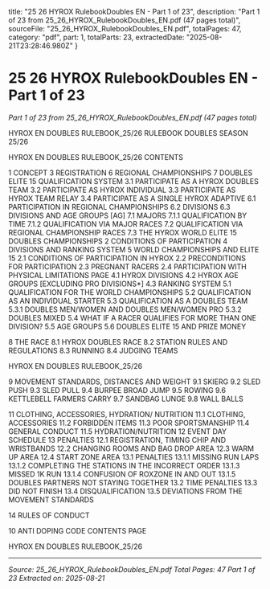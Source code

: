   title: "25 26 HYROX RulebookDoubles EN - Part 1 of 23",
  description: "Part 1 of 23 from 25_26_HYROX_RulebookDoubles_EN.pdf (47 pages total)",
  sourceFile: "25_26_HYROX_RulebookDoubles_EN.pdf",
  totalPages: 47,
  category: "pdf",
  part: 1,
  totalParts: 23,
  extractedDate: "2025-08-21T23:28:46.980Z"
}

# 25 26 HYROX RulebookDoubles EN - Part 1 of 23

*Part 1 of 23 from 25_26_HYROX_RulebookDoubles_EN.pdf (47 pages total)*

HYROX EN DOUBLES RULEBOOK_25/26
RULEBOOK
DOUBLES
SEASON 25/26

HYROX EN DOUBLES RULEBOOK_25/26
CONTENTS

1 CONCEPT
3 REGISTRATION
6 REGIONAL
CHAMPIONSHIPS
7 DOUBLES
ELITE 15
QUALIFICATION
SYSTEM
3.1 PARTICIPATE AS A HYROX DOUBLES TEAM
3.2 PARTICIPATE AS HYROX INDIVIDUAL
3.3 PARTICIPATE AS HYROX TEAM RELAY
3.4 PARTICIPATE AS A SINGLE HYROX ADAPTIVE
6.1 PARTICIPATION IN REGIONAL CHAMPIONSHIPS
6.2 DIVISIONS
6.3 DIVISIONS AND AGE GROUPS [AG]
7.1 MAJORS
7.1.1 QUALIFICATION BY TIME
7.1.2 QUALIFICATION VIA MAJOR RACES
7.2 QUALIFICATION VIA REGIONAL CHAMPIONSHIP RACES
7.3 THE HYROX WORLD ELITE 15 DOUBLES CHAMPIONSHIPS
2 CONDITIONS OF
PARTICIPATION
4 DIVISIONS AND
RANKING SYSTEM
5 WORLD
CHAMPIONSHIPS
AND ELITE 15
2.1 CONDITIONS OF PARTICIPATION IN HYROX
2.2 PRECONDITIONS FOR PARTICIPATION
2.3 PREGNANT RACERS
2.4 PARTICIPATION WITH PHYSICAL LIMITATIONS
PAGE
4.1 HYROX DIVISIONS
4.2 HYROX AGE GROUPS [EXCLUDING PRO DIVISIONS*]
4.3 RANKING SYSTEM
5.1 QUALIFICATION FOR THE WORLD CHAMPIONSHIPS
5.2 QUALIFICATION AS AN INDIVIDUAL STARTER
5.3 QUALIFICATION AS A DOUBLES TEAM
5.3.1 DOUBLES MEN/WOMEN AND DOUBLES MEN/WOMEN PRO
5.3.2 DOUBLES MIXED
5.4 WHAT IF A RACER QUALIFIES FOR MORE THAN ONE DIVISION?
5.5 AGE GROUPS
5.6 DOUBLES ELITE 15 AND PRIZE MONEY

8 THE RACE
8.1 HYROX DOUBLES RACE
8.2 STATION RULES AND REGULATIONS
8.3 RUNNING
8.4 JUDGING TEAMS

HYROX EN DOUBLES RULEBOOK_25/26

9 MOVEMENT
STANDARDS,
DISTANCES AND
WEIGHT
9.1 SKIERG
9.2 SLED PUSH
9.3 SLED PULL
9.4 BURPEE BROAD JUMP
9.5 ROWING
9.6 KETTLEBELL FARMERS CARRY
9.7 SANDBAG LUNGE
9.8 WALL BALLS

11 CLOTHING,
ACCESSORIES,
HYDRATION/
NUTRITION
11.1 CLOTHING, ACCESSORIES
11.2 FORBIDDEN ITEMS
11.3 POOR SPORTSMANSHIP
11.4 GENERAL CONDUCT
11.5 HYDRATION/NUTRITION
12 EVENT DAY
SCHEDULE
13 PENALTIES
12.1 REGISTRATION, TIMING CHIP AND WRISTBANDS
12.2 CHANGING ROOMS AND BAG DROP AREA
12.3 WARM UP AREA
12.4 START ZONE AREA
13.1 PENALTIES
13.1.1 MISSING RUN LAPS
13.1.2 COMPLETING THE STATIONS IN THE INCORRECT ORDER
13.1.3 MISSED 1K RUN
13.1.4 CONFUSION OF ROXZONE IN AND OUT
13.1.5 DOUBLES PARTNERS NOT STAYING TOGETHER
13.2 TIME PENALTIES
13.3 DID NOT FINISH
13.4 DISQUALIFICATION
13.5 DEVIATIONS FROM THE MOVEMENT STANDARDS

14 RULES OF
CONDUCT

10 ANTI DOPING
CODE
CONTENTS
PAGE

HYROX EN DOUBLES RULEBOOK_25/26

---

*Source: 25_26_HYROX_RulebookDoubles_EN.pdf*
*Total Pages: 47*
*Part 1 of 23*
*Extracted on: 2025-08-21*
